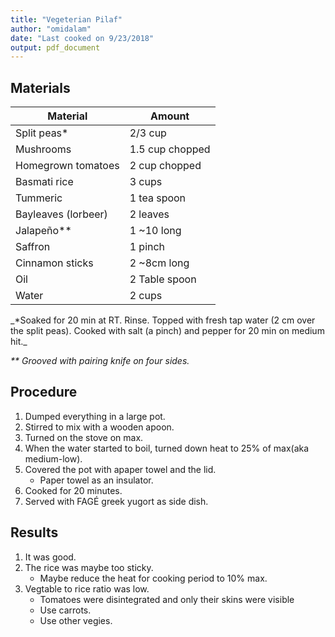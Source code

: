 ```yaml
---
title: "Vegeterian Pilaf"
author: "omidalam"
date: "Last cooked on 9/23/2018"
output: pdf_document
---
```


## Materials


|Material             | Amount                      |
|---------------------|-----------------------------|
| Split peas*          | 2/3 cup                   |
| Mushrooms           | 1.5 cup chopped             |
| Homegrown tomatoes  | 2 cup chopped               |
| Basmati rice                | 3 cups                      |
| Tummeric            | 1 tea spoon                 |
| Bayleaves (lorbeer) | 2 leaves                    |
| Jalapeño**         | 1  ~10 long                  |
| Saffron             | 1 pinch                     |
| Cinnamon sticks     | 2 ~8cm long                 |
| Oil               | 2 Table spoon                 |
| Water               | 2 cups                     |

_*Soaked for 20 min at RT. Rinse. Topped with fresh tap water (2 cm over the split peas). Cooked with salt (a pinch) and pepper for 20 min on medium hit._

_** Grooved with pairing knife on four sides._

## Procedure

1. Dumped everything in a large pot.
2. Stirred to mix with a wooden apoon.
3. Turned on the stove on max.
4. When the water started to boil, turned down heat to 25% of max(aka medium-low).
5. Covered the pot with apaper towel and the lid.
    + Paper towel as an insulator.
6. Cooked for 20 minutes.
8. Served with FAGÉ greek yugort as side dish.


## Results

1. It was good.
2. The rice was maybe too sticky.
    + Maybe reduce the heat for cooking period to 10% max.
3. Vegtable to rice ratio was low.
    + Tomatoes were disintegrated and only their skins were visible
    + Use carrots.
    + Use other vegies.
    
    
    
    


